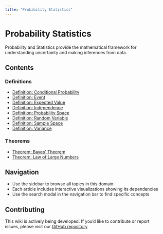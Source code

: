 ```yaml
---
title: "Probability Statistics"
---
```


# Probability Statistics

Probability and Statistics provide the mathematical framework for understanding uncertainty and making inferences from data.

## Contents

### Definitions

- [Definition: Conditional Probability](def-conditional-probability.qmd)
- [Definition: Event](def-event.qmd)
- [Definition: Expected Value](def-expectation.qmd)
- [Definition: Independence](def-independence.qmd)
- [Definition: Probability Space](def-probability-space.qmd)
- [Definition: Random Variable](def-random-variable.qmd)
- [Definition: Sample Space](def-sample-space.qmd)
- [Definition: Variance](def-variance.qmd)

### Theorems

- [Theorem: Bayes' Theorem](thm-bayes.qmd)
- [Theorem: Law of Large Numbers](thm-law-of-large-numbers.qmd)

## Navigation

- Use the sidebar to browse all topics in this domain
- Each article includes interactive visualizations showing its dependencies
- Use the search modal in the navigation bar to find specific concepts

## Contributing

This wiki is actively being developed. If you'd like to contribute or report issues,
please visit our [GitHub repository](https://github.com/RK0429/ModernMath).
